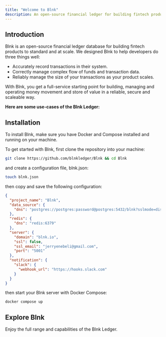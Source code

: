 ```yaml
---
title: "Welcome to Blnk"
description: An open-source financial ledger for building fintech products.
---
```


## Introduction

Blnk is an open-source financial ledger database for building fintech products to standard and at scale. We designed Blnk to help developers do three things well:

- Accurately record transactions in their system.
- Correctly manage complex flow of funds and transaction data.
- Reliably manage the size of your transactions as your product scales.

With Blnk, you get a full-service starting point for building, managing and operating money movement and store of value in a reliable, secure and scaleable way. 

**Here are some use-cases of the Blnk Ledger:**

<CardGroup cols={3}>
	<Card title="Multicurrency wallets" href="/ledger/examples/multicurrency-wallets" icon="book-open-cover">
	</Card>
	<Card title="Card issuance" href="/ledger/examples/virtual-cards-issuance" icon="book-open-cover">
	</Card>
	<Card title="Loyalty points system" href="/ledger/examples/customer-loyalty-points-system" icon="book-open-cover">
	</Card>
	<Card title="Expense management" href="/ledger/examples/expense-management" icon="book-open-cover">
	</Card>
	<Card title="Savings account" href="/ledger/examples/savings-app" icon="book-open-cover">
	</Card>
	<Card title="Escrow accounts" href="/ledger/examples/escrow-app" icon="book-open-cover">
	</Card>
</CardGroup>

## Installation

To install Blnk, make sure you have Docker and Compose installed and running on your machine.

To get started with Blnk, first clone the repository into your machine:

```bash bash
git clone https://github.com/blnkledger/Blnk && cd Blnk
```

and create a configuration file, blnk.json:

```bash bash
touch blnk.json
```

then copy and save the following configuration:

```json blnk.json
{
  "project_name": "Blnk",
  "data_source": {
    "dns": "postgres://postgres:password@postgres:5432/blnk?sslmode=disable"
  },
  "redis": {
    "dns": "redis:6379"
  },
  "server": {
    "domain": "blnk.io",
    "ssl": false,
    "ssl_email": "jerryenebeli@gmail.com",
    "port": "5001"
  },
  "notification": {
    "slack": {
      "webhook_url": "https://hooks.slack.com"
    }
  }
}
```

then start your Blnk server with Docker Compose:

```bash bash
docker compose up
```

## Explore Blnk

Enjoy the full range and capabilities of the Blnk Ledger.

<CardGroup>
	<Card title="Create ledgers" href="/ledger/tutorial/create-a-ledger" icon="book-open-cover">
	</Card>
	<Card title="Create ledger balances" href="/ledger/tutorial/create-a-balance" icon="book-open-cover">
	</Card>
	<Card title="Record a transaction" href="/ledger/tutorial/record-a-transaction" icon="book-open-cover">
	</Card>
	<Card title="Search your ledger" href="/ledger/tutorial/search" icon="book-open-cover">
	</Card>
</CardGroup>